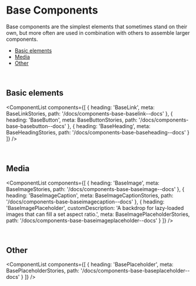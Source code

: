 
<Meta title="Components/Base/Overview" />

# Base Components

Base components are the simplest elements that sometimes stand on their own, but more often are used in combination with others to assemble larger components.

- [Basic elements](#basic-elements)
- [Media](#media)
- [Other](#other)

<br />

<span id="basic-elements"></span>

## Basic elements

<ComponentList
  components={[
    {
      heading: 'BaseLink',
      meta: BaseLinkStories,
      path: '/docs/components-base-baselink--docs'
    },
    {
      heading: 'BaseButton',
      meta: BaseButtonStories,
      path: '/docs/components-base-basebutton--docs'
    },
    {
      heading: 'BaseHeading',
      meta: BaseHeadingStories,
      path: '/docs/components-base-baseheading--docs'
    }
  ]}
/>

<br />

<span id="media"></span>

## Media

<ComponentList
  components={[
    {
      heading: 'BaseImage',
      meta: BaseImageStories,
      path: '/docs/components-base-baseimage--docs'
    },
    {
      heading: 'BaseImageCaption',
      meta: BaseImageCaptionStories,
      path: '/docs/components-base-baseimagecaption--docs'
    },
    {
      heading: 'BaseImagePlaceholder',
      customDescription: 'A backdrop for lazy-loaded images that can fill a set aspect ratio.',
      meta: BaseImagePlaceholderStories,
      path: '/docs/components-base-baseimageplaceholder--docs'
    }
  ]}
/>

<br />

<span id="other"></span>

## Other

<ComponentList
  components={[
    {
      heading: 'BasePlaceholder',
      meta: BasePlaceholderStories,
      path: '/docs/components-base-baseplaceholder--docs'
    }
  ]}
/>
